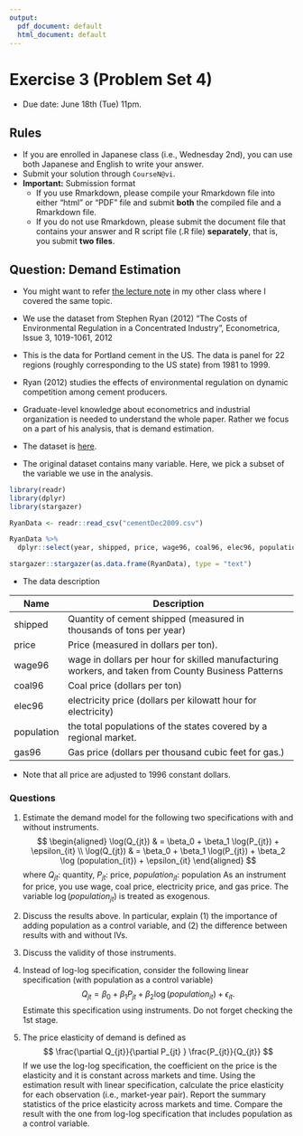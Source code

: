 ```yaml
---
output:
  pdf_document: default
  html_document: default
---
```


# Exercise 3 (Problem Set 4)

* Due date: June 18th (Tue) 11pm.

## Rules

- If you are enrolled in Japanese class (i.e., Wednesday 2nd), you can use both Japanese and English to write your answer. 
- Submit your solution through `CourseN@vi`.
- **Important:** Submission format
  - If you use Rmarkdown, please compile your Rmarkdown file into either "html" or "PDF" file and submit **both** the compiled file and a Rmarkdown file. 
  - If you do not use Rmarkdown, please submit the document file that contains your answer and R script file (.R file) **separately**, that is, you submit **two files**.


## Question: Demand Estimation

- You might want to refer [the lecture note](IV_Examples_190524.pdf) in my other class where I covered the same topic. 
- We use the dataset from Stephen Ryan (2012) "The Costs of Environmental Regulation in a Concentrated Industry", Econometrica, Issue 3, 1019-1061, 2012
- This is the data for Portland cement in the US. The data is panel for 22 regions (roughly corresponding to the US state) from 1981 to 1999.
- Ryan (2012) studies the effects of environmental regulation on dynamic competition among cement producers.
- Graduate-level knowledge about econometrics and industrial organization is needed to understand the whole paper. Rather we focus on a part of his analysis, that is demand estimation.

- The dataset is [here](cementDec2009.csv).
- The original dataset contains many variable. Here, we pick a subset of the variable we use in the analysis. 

```r
library(readr)
library(dplyr)
library(stargazer)

RyanData <- readr::read_csv("cementDec2009.csv")

RyanData %>% 
  dplyr::select(year, shipped, price, wage96, coal96, elec96, population, gas96) -> RyanData

stargazer::stargazer(as.data.frame(RyanData), type = "text")

```
- The data description

| Name | Description|
|---|-------------------------------------------------------------------|
| shipped | Quantity of cement shipped (measured in thousands of tons per year) |
| price | Price (measured in dollars per ton).   |
| wage96 | wage in dollars per hour for skilled manufacturing workers, and taken from County Business Patterns|
| coal96 | Coal price (dollars per ton)  |
| elec96 | electricity price (dollars per kilowatt hour for electricity) |
| population |  the total populations of the states covered by a regional market. |
| gas96 | Gas price (dollars per thousand cubic feet for gas.) | 

- Note that all price are adjusted to 1996 constant dollars.

### Questions

1. Estimate the demand model for the following two specifications with and without instruments.
$$
\begin{aligned}
\log(Q_{jt}) & = \beta_0 + \beta_1 \log(P_{jt}) + \epsilon_{it} \\ 
\log(Q_{jt}) & = \beta_0 + \beta_1 \log(P_{jt}) + \beta_2 \log (population_{it}) + \epsilon_{it} 
\end{aligned}
$$
where $Q_{jt}$: quantity, $P_{jt}$: price, $population_{jt}$: population
As an instrument for price, you use wage, coal price, electricity price, and gas price. The variable $\log(population_{jt})$ is treated as exogenous.

2. Discuss the results above. In particular, explain (1) the importance of adding population as a control variable, and (2) the difference between results with and without IVs. 

2. Discuss the validity of those instruments. 

3. Instead of log-log specification, consider the following linear specification (with population as a control variable)
$$
Q_{jt}  = \beta_0 + \beta_1 P_{jt} + \beta_2 \log(population_{it}) + \epsilon_{it}. 
$$
Estimate this specification using instruments. Do not forget checking the 1st stage. 

4. The price elasticity of demand is defined as 
$$
\frac{\partial Q_{jt}}{\partial P_{jt} } \frac{P_{jt}}{Q_{jt}} 
$$
If we use the log-log specification, the coefficient on the price is the elasticity and it is constant across markets and time. Using the estimation result with linear specification, calculate the price elasticity for each observation (i.e., market-year pair). Report the summary statistics of the price elasticity across markets and time. Compare the result with the one from log-log specification that includes population as a control variable.
